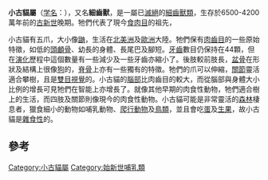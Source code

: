 {{更新|time=2019-09-11T07:33:01+00:00}}
{{Expand language|en|time=2019-09-11T07:33:01+00:00}}
{{Automatic Taxobox
| fossil_range = {{Fossil range|古新世|晚始新世|[[古新世|古新世]]至晚[[始新世|始新世]]<ref name=taxo>{{cite journal | author = Heinrich, R.E. | coauthors = Strait, S.G.; Houde, P. | year = 2008 | title = Earliest Eocene Miacidae (Mammalia: Carnivora) from northwestern Wyoming | url = https://archive.org/details/sim_journal-of-paleontology_2008-01_82_1/page/154 | journal = Journal of Paleontology | volume = 82 | issue = 1 | pages = 154–162 | doi = 10.1666/05-118.1}}</ref><ref name=McK&B>{{cite book en | author = McKenna, M. C, and S. K. Bell | year = 1997 | title = Classification of Mammals Above the Species Level | publisher = Columbia University Press | id = ISBN 0-231-11012-X}}</ref>}}
| taxon= Miacis
| subdivision_ranks = [[種|種]]
| image = Miacis.jpg
| subdivision =
* †''M. deutschi''
* †''M. exiguus''
* †''M. hargeri''
* †''M. hookwayi''
* †''M. latidens''
* †''M. medius''
* †''M. petilus''
* †''M. uintensis''
* †''M. washakius''
* †''M. winkleri''
}}

'''小古貓屬'''（[[学名|学名]]：{{lang|la|''Miacis''}}），又名'''細齒獸'''，是一屬已[[滅絕|滅絕]]的[[細齒獸類|細齒獸類]]，生存於6500-4200萬年前的[[古新世|古新世]]晚期。牠們代表了現今[[食肉目|食肉目]]的祖先，
 
小古貓有五爪，大小像[[鼬|鼬]]，生活在[[北美洲|北美洲]]及[[歐洲|歐洲]]大陸。牠們保有[[肉齒目|肉齒目]]的一些原始特徵，如低的[[頭顱骨|頭顱骨]]、幼長的身體、長尾巴及腳短。[[牙齒|牙齒]]數目仍保持在44顆，但在[[演化|演化]]歷程中這個數量有一些減少及一些牙齒亦縮小了。後肢較前肢長，[[盆骨|盆骨]]在形狀及結構上很像[[狗|狗]]的，[[脊骨|脊骨]]上亦有一些獨有的特徵。牠們的爪可以伸縮，[[關節|關節]]靈活適合攀樹，且是[[雙目視覺|雙目視覺]]的。小古貓的[[腦部|腦部]]比肉齒目的較大，而從腦部與身體大小比例的增長可見牠們在智能上亦增長了。就像其他早期的肉食性動物，牠們適合樹上的生活，而四肢及關節則像現今的肉食性動物。小古貓可能是非常靈活的[[森林|森林]]棲息者，獵食細小的動物如哺乳動物、[[爬行動物|爬行動物]]及[[鳥類|鳥類]]，並且會吃[[蛋|蛋]]及[[生果|生果]]，故小古貓是[[雜食性|雜食性]]的。

== 參考 ==
{{reflist}}
{{Taxonbar|from=Q133030}}

[[Category:小古貓屬|Category:小古貓屬]]
[[Category:始新世哺乳類|Category:始新世哺乳類]]